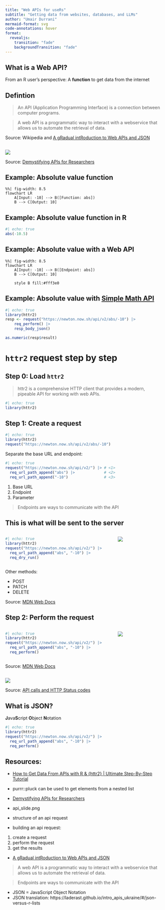 ```yaml
---
title: "Web APIs for useRs"
subtitle: "Getting data from websites, databases, and LLMs"
author: "Umair Durrani"
mermaid-format: svg
code-annotations: hover
format: 
  revealjs:
    transition: "fade"
    backgroundTransition: "fade"
---
```


## What is a Web API?

From an R user's perspective: A **function** to get data from the internet  




## Defintion 

> An API (Application Programming Interface) is a connection between computer programs.  

> A web API is a programmatic way to interact with a webservice that allows us to automate the retrieval of data.

:::footer
Source: Wikipedia and [A gRadual intRoduction to Web APIs and JSON](https://laderast.github.io/intro_apis_ukraine/#/title-slide)  
:::    


##

![](assets/images/api_slide.png)  

:::footer
Source: [Demystifying APIs for Researchers](https://cct-datascience.quarto.pub/demystifying-apis-slides/#/title-slide) 
::: 


## Example: Absolute value function

```mermaid
%%| fig-width: 8.5
flowchart LR
    A[Input: -10] --> B([Function: abs])
    B --> C[Output: 10]
```


## Example: Absolute value function in R

```r
#| echo: true
abs(-10.5)
```

## Example: Absolute value with a Web API

```mermaid
%%| fig-width: 8.5
flowchart LR
    A[Input: -10] --> B([Endpoint: abs])
    B --> C[Output: 10]
    
    style B fill:#fff3e0
```


## Example: Absolute value with [Simple Math API](https://github.com/aunyks/newton-api)

```r
#| echo: true
library(httr2)
resp <- request("https://newton.now.sh/api/v2/abs/-10") |> 
    req_perform() |> 
    resp_body_json()

as.numeric(resp$result)
```

# `httr2` request step by step 

## Step 0: Load `httr2`

> httr2 is a comprehensive HTTP client that provides a modern, pipeable API for working with web APIs. 

```r
#| echo: true
library(httr2)
```

## Step 1: Create a request

```r
#| echo: true
library(httr2)
request("https://newton.now.sh/api/v2/abs/-10")
```

Separate the base URL and endpoint:

```r
#| echo: true
request("https://newton.now.sh/api/v2/") |> # <1>
  req_url_path_append("abs") |>             # <2>
  req_url_path_append("-10")                # <3>
```
1. Base URL  
2. Endpoint  
3. Parameter

> Endpoints are ways to communicate with the API


## This is what will be sent to the server

:::: columns

::: {.column width="70%"}
```r
#| echo: true
library(httr2)
request("https://newton.now.sh/api/v2/") |>
  req_url_path_append("abs", "-10") |> 
  req_dry_run()
```
:::

::: {.column width="30%"}
![](assets/images/http-request.svg)
:::

::::

Other methods:   

- POST  
- PATCH  
- DELETE  

:::footer
Source: [MDN Web Docs](https://developer.mozilla.org/en-US/docs/Web/HTTP/Guides/Overview#requests)  
:::    


## Step 2: Perform the request

:::: columns

::: {.column width="70%"}
```r
#| echo: true
library(httr2)
request("https://newton.now.sh/api/v2/") |>
  req_url_path_append("abs", "-10") |> 
  req_perform() 
```
:::

::: {.column width="30%"}
![](assets/images/http-response.svg)
:::

::::

:::footer
Source: [MDN Web Docs](https://developer.mozilla.org/en-US/docs/Web/HTTP/Guides/Overview#responses)  
:::    



## 

![](assets/images/http_status_codes.webp)

:::footer
Source: [API calls and HTTP Status codes](https://www.youtube.com/watch?v=LtNSd_4txVc)  
::: 


## What is JSON?

**J**ava**S**cript **O**bject **N**otation

```r
#| echo: true
library(httr2)
request("https://newton.now.sh/api/v2/") |>
  req_url_path_append("abs", "-10") |> 
  req_perform()  
```


## Resources:

- [How to Get Data From APIs with R & {httr2} | Ultimate Step-By-Step Tutorial](https://www.youtube.com/watch?v=hmtE4QGIOuk)

* purrr::pluck can be used to get elements from a nested list

- [Demystifying APIs for Researchers](https://cct-datascience.quarto.pub/demystifying-apis-slides/#/title-slide)

* api_slide.png   
* structure of an api request  
* building an api request:  
1. create a request  
2. perform the request  
3. get the results

- [A gRadual intRoduction to Web APIs and JSON](https://laderast.github.io/intro_apis_ukraine/#/title-slide)  

> A web API is a programmatic way to interact with a webservice that allows us to automate the retrieval of data.

> Endpoints are ways to communicate with the API

* JSON = JavaScript Object Notation
* JSON translation: https://laderast.github.io/intro_apis_ukraine/#/json-versus-r-lists